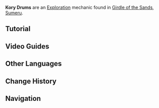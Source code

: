 {{See also|Korybantes}}
{{Terminology Infobox
|image     = Kory Drum.png
|type      = Exploration
|region    = Sumeru
|subregion = Girdle of the Sands
}}
'''Kory Drums''' are an [[Exploration]] mechanic found in [[Girdle of the Sands]], [[Sumeru]].

==Tutorial==
{{Tutorial|Kory Drum}}

==Video Guides==
{{EVT
|video1   = https://youtu.be/8eJs0HtU1fQ
|caption1 = 5 Kory Drum in Girdle of the Sands
}}

==Other Languages==
{{Other Languages
|en      = Kory Drum
|zhs     = 俱利鼓
|zhs_rm  = Jùlì-gǔ
|zht     = 俱利鼓
|zht_rm  = Jùlì-gǔ
|zh_tl   = Kory Drum
|ja      = コリュの太鼓
|ja_rm   = Koryu no Taiko
|ja_tl   = Kory Drum
|ko      = 코리 북
|ko_tl   = Kory Drum
|es      = Tambor kory
|es_tl   = Kory Drum
|fr      = Tambour kory
|fr_tl   = Kory Drum
|ru      = Кори-барабан
|ru_tl   = Kory Drum
|th      = กลอง Kory
|th_rm   = 
|th_tl   = 
|vi      = Trống Kory
|vi_tl   = 
|de      = Kory-Trommel
|de_tl   = Kory Drum
|id      = Drum Kory
|id_tl   = Kory Drum
|pt      = Tambor Kory
|pt_tl   = 
|tr      = Kori Davulu
|tr_tl   = Kory Drum
|it      = Tamburo Kory
|it_tl   = 
}}

==Change History==
{{Change History|3.6}}

==Navigation==
{{Exploration Navbox|Sumeru}}